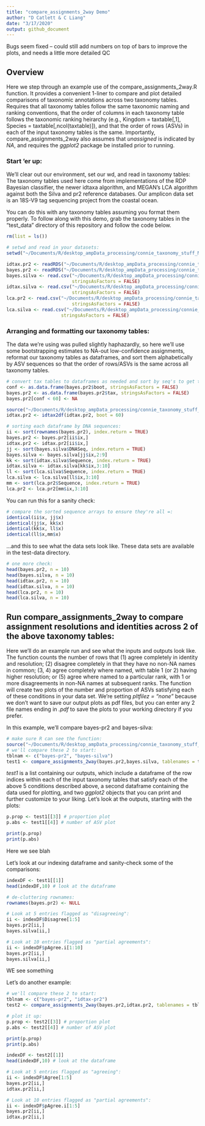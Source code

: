 ```yaml
---
title: "compare_assignments_2way Demo"
author: "D Catlett & C Liang"
date: "3/17/2020"
output: github_document
---
```


Bugs seem fixed -- could still add numbers on top of bars to improve the plots, and needs a little more detailed QC

## Overview

Here we step through an example use of the compare_assignments_2way.R function. It provides a convenient 1-liner to compare and plot detailed comparisons of taxonomic annotations across two taxonomy tables. Requires that all taxonomy tables follow the same taxonomic naming and ranking conventions, that the order of columns in each taxonomy table follows the taxonomic ranking heirarchy (e.g., Kingdom = taxtable[,1], Species = taxtable[,ncol(taxtable)]), and that the order of rows (ASVs) in each of the input taxonomy tables is the same. Importantly, compare_assignments_2way also assumes that *unassigned* is indicated by *NA*, and requires the *ggplot2* package be installed prior to running. 

### Start 'er up:
We'll clear out our environment, set our wd, and read in taxonomy tables:
The taxonomy tables used here come from implementations of the RDP Bayesian classifier, the newer idtaxa algorithm, and MEGAN's LCA algorithm against both the Silva and pr2 reference databases. Our amplicon data set is an 18S-V9 tag sequencing project from the coastal ocean.

You can do this with any taxonomy tables assuming you format them properly. To follow along with this demo, grab the taxonomy tables in the "test_data" directory of this repository and follow the code below.
```r
rm(list = ls())

# setwd and read in your datasets:
setwd("~/Documents/R/desktop_ampData_processing/connie_taxonomy_stuff_Mar2020/18sV9_amplicon_sequencing/taxonomy_pipeline/demos_and_validation")

idtax.pr2 <- readRDS("~/Documents/R/desktop_ampData_processing/connie_taxonomy_stuff_Mar2020/18sV9_amplicon_sequencing/taxonomy_pipeline/test_data/idtax_0boot_pr2_all18SAug19.rds")
bayes.pr2 <- readRDS("~/Documents/R/desktop_ampData_processing/connie_taxonomy_stuff_Mar2020/18sV9_amplicon_sequencing/taxonomy_pipeline/test_data/bayes_0boot_pr2_all18SAug19.rds")
bayes.silva <- read.csv("~/Documents/R/desktop_ampData_processing/connie_taxonomy_stuff_Mar2020/18sV9_amplicon_sequencing/taxonomy_pipeline/test_data/bayes_silva_60boot_mapped2pr2_all18SAug19.csv",
                        stringsAsFactors = FALSE)
idtax.silva <- read.csv("~/Documents/R/desktop_ampData_processing/connie_taxonomy_stuff_Mar2020/18sV9_amplicon_sequencing/taxonomy_pipeline/test_data/idtax_silva_0boot_mapped2pr2_all18SAug19.csv",
                        stringsAsFactors = FALSE)
lca.pr2 <- read.csv("~/Documents/R/desktop_ampData_processing/connie_taxonomy_stuff_Mar2020/18sV9_amplicon_sequencing/taxonomy_pipeline/test_data/LCA_pr2_mapped2pr2_all18SAug19.csv",
                        stringsAsFactors = FALSE)
lca.silva <- read.csv("~/Documents/R/desktop_ampData_processing/connie_taxonomy_stuff_Mar2020/18sV9_amplicon_sequencing/taxonomy_pipeline/test_data/LCA_silva_mapped2pr2_all18SAug19_Fixed.csv",
                    stringsAsFactors = FALSE)
```

### Arranging and formatting our taxonomy tables:

The data we're using was pulled slightly haphazardly, so here we'll use some bootstrapping estimates to NA-out low-confidence assignments, reformat our taxonomy tables as dataframes, and sort them alphabetically by ASV sequences so that the order of rows/ASVs is the same across all taxonomy tables.

```r
# convert tax tables to dataframes as needed and sort by seq's to get the same order..:
conf <- as.data.frame(bayes.pr2$boot, stringsAsFactors = FALSE)
bayes.pr2 <- as.data.frame(bayes.pr2$tax, stringsAsFactors = FALSE)
bayes.pr2[conf < 60] <- NA

source("~/Documents/R/desktop_ampData_processing/connie_taxonomy_stuff_Mar2020/18sV9_amplicon_sequencing/taxonomy_pipeline/helper_fcns/idtax2df.R")
idtax.pr2 <- idtax2df(idtax.pr2, boot = 60)

# sorting each dataframe by DNA sequences:
ii <- sort(rownames(bayes.pr2), index.return = TRUE)
bayes.pr2 <- bayes.pr2[ii$ix,]
idtax.pr2 <- idtax.pr2[ii$ix,]
jj <- sort(bayes.silva$DNASeq, index.return = TRUE)
bayes.silva <- bayes.silva[jj$ix,2:9]
kk <- sort(idtax.silva$Sequence, index.return = TRUE)
idtax.silva <- idtax.silva[kk$ix,3:10]
ll <- sort(lca.silva$Sequence, index.return = TRUE)
lca.silva <- lca.silva[ll$ix,3:10]
mm <- sort(lca.pr2$Sequence, index.return = TRUE)
lca.pr2 <- lca.pr2[mm$ix,3:10]
```
You can run this for a sanity check:
```r
# compare the sorted sequence arrays to ensure they're all =:
identical(ii$x, jj$x)
identical(jj$x, kk$x)
identical(kk$x, ll$x)
identical(ll$x,mm$x)
```
...and this to see what the data sets look like. These data sets are available in the test-data directory.
```r
# one more check:
head(bayes.pr2, n = 10)
head(bayes.silva, n = 10)
head(idtax.pr2, n = 10)
head(idtax.silva, n = 10)
head(lca.pr2, n = 10)
head(lca.silva, n = 10)
```

## Run compare_assignments_2way to compare assignment resolutions and identities across 2 of the above taxonomy tables:

Here we'll do an example run and see what the inputs and outputs look like. The function counts the number of rows that (1) agree completely in identity and resolution; (2) disagree completely in that they have no non-NA names in common; (3, 4) agree completely where named, with table 1 (or 2) having higher resolution; or (5) agree where named to a particular rank, with 1 or more disagreements in non-NA names at subsequent ranks. The function will create two plots of the number and proportion of ASVs satisfying each of these conditions in your data set. We're setting *pltfilez = "none"* because we don't want to save our output plots as pdf files, but you can enter any 2 file names ending in *.pdf* to save the plots to your working directory if you prefer.

In this example, we'll compare bayes-pr2 and bayes-silva:

```r
# make sure R can see the function:
source("~/Documents/R/desktop_ampData_processing/connie_taxonomy_stuff_Mar2020/18sV9_amplicon_sequencing/taxonomy_pipeline/tax_table_comparisons/compare_assignments_2way.R")
# we'll compare these 2 to start:
tblnam <- c("bayes-pr2", "bayes-silva")
test1 <- compare_assignments_2way(bayes.pr2,bayes.silva, tablenames = tblnam, pltfilez = "none")
```

*test1* is a list containing our outputs, which include a dataframe of the row indices within each of the input taxonomy tables that satisfy each of the above 5 conditions described above, a second dataframe containing the data used for plotting, and two *ggplot2* objects that you can print and further customize to your liking. Let's look at the outputs, starting with the plots:

```r
p.prop <- test1[[3]] # proportion plot
p.abs <- test1[[4]] # number of ASV plot

print(p.prop)
print(p.abs)
```

Here we see blah

Let's look at our indexing dataframe and sanity-check some of the comparisons:

```r
indexDF <- test1[[1]]
head(indexDF,10) # look at the dataframe

# de-cluttering rownames:
rownames(bayes.pr2) <- NULL

# Look at 5 entries flagged as "disagreeing":
ii <- indexDF$Disagree[1:5]
bayes.pr2[ii,]
bayes.silva[ii,]

# Look at 10 entries flagged as "partial agreements":
ii <- indexDF$pAgree.i[1:10]
bayes.pr2[ii,]
bayes.silva[ii,]

```

WE see something

Let's do another example:

```r
# we'll compare these 2 to start:
tblnam <- c("bayes-pr2", "idtax-pr2")
test2 <- compare_assignments_2way(bayes.pr2,idtax.pr2, tablenames = tblnam, pltfilez = "none")

# plot it up:
p.prop <- test2[[3]] # proportion plot
p.abs <- test2[[4]] # number of ASV plot

print(p.prop)
print(p.abs)

indexDF <- test2[[1]]
head(indexDF,10) # look at the dataframe

# Look at 5 entries flagged as "agreeing":
ii <- indexDF$Agree[1:5]
bayes.pr2[ii,]
idtax.pr2[ii,]

# Look at 10 entries flagged as "partial agreements":
ii <- indexDF$pAgree.i[1:5]
bayes.pr2[ii,]
idtax.pr2[ii,]
```

